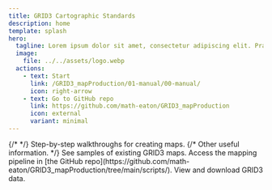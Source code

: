 ```yaml
---
title: GRID3 Cartographic Standards
description: home
template: splash
hero:
  tagline: Lorem ipsum dolor sit amet, consectetur adipiscing elit. Praesent pretium dolor libero, nec aliquam massa luctus quis. Duis et libero felis. Nullam tortor metus, condimentum sed consequat vitae, fringilla id justo. Quisque at neque dapibus, tempus neque ac, hendrerit lacus. Integer massa nunc, fringilla nec ultrices sit amet, fringilla vitae urna. Phasellus rutrum efficitur odio, sit amet eleifend nibh imperdiet ac. Ut at volutpat elit, sed porta erat.
  image:
    file: ../../assets/logo.webp
  actions:
    - text: Start
      link: /GRID3_mapProduction/01-manual/00-manual/
      icon: right-arrow
    - text: Go to GitHub repo
      link: https://github.com/math-eaton/GRID3_mapProduction
      icon: external
      variant: minimal
---
```



<CardGrid stagger>
	{/* <LinkCard title="Read the docs." href="/guides/00-guides" /> */}
	<Card title="Manual" icon="open-book">
		Step-by-step walkthroughs for creating maps.
	</Card>
	{/* <Card title="Appendix" icon="open-book">
		Other useful information.
	</Card> */}
		<Card title="Map gallery" icon="pencil">
		See samples of existing GRID3 maps.
	</Card>
	<Card title="Codebase" icon="setting">
		Access the mapping pipeline in [the GitHub repo](https://github.com/math-eaton/GRID3_mapProduction/tree/main/scripts/).
	</Card>
		<Card title="GRID3 data hub" icon="add-document">
		View and download GRID3 data.
	</Card>
</CardGrid>